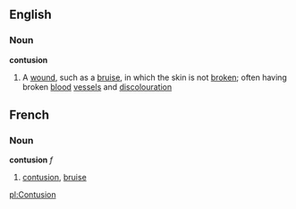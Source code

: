 ==English==
===Noun===
'''contusion'''
# A [[wound]], such as a [[bruise]], in which the skin is not [[broken]]; often having broken [[blood]] [[vessel]]s and [[discolouration]]

==French==
===Noun===
'''contusion''' ''f''
# [[contusion]], [[bruise]]

[[pl:Contusion]]